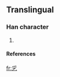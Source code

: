 ==Translingual==

===Han character===
{{Han char|rn=5|rad=乙|as=04|sn=5|four=|canj=月弓 (BN)}}

# {{defn|Han}}

====References====
{{Han ref|kx=0084.101|dkj=|dj=|hdz=|uh=|ud=13325|bh=|bd=}}




[[fr:㐍]]